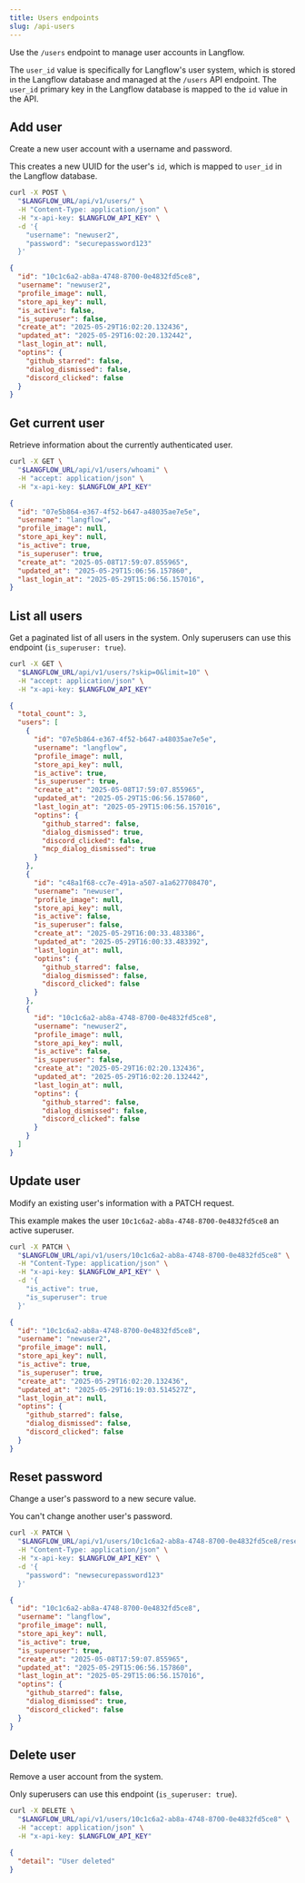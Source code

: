```yaml
---
title: Users endpoints
slug: /api-users
---
```



Use the `/users` endpoint to manage user accounts in Langflow.

The `user_id` value is specifically for Langflow's user system, which is stored in the Langflow database and managed at the `/users` API endpoint.
The `user_id` primary key in the Langflow database is mapped to the `id` value in the API.

## Add user

Create a new user account with a username and password.

This creates a new UUID for the user's `id`, which is mapped to `user_id` in the Langflow database.

<Tabs>
  <TabItem value="curl" label="curl" default>

```bash
curl -X POST \
  "$LANGFLOW_URL/api/v1/users/" \
  -H "Content-Type: application/json" \
  -H "x-api-key: $LANGFLOW_API_KEY" \
  -d '{
    "username": "newuser2",
    "password": "securepassword123"
  }'
```

  </TabItem>
  <TabItem value="result" label="Result">

```json
{
  "id": "10c1c6a2-ab8a-4748-8700-0e4832fd5ce8",
  "username": "newuser2",
  "profile_image": null,
  "store_api_key": null,
  "is_active": false,
  "is_superuser": false,
  "create_at": "2025-05-29T16:02:20.132436",
  "updated_at": "2025-05-29T16:02:20.132442",
  "last_login_at": null,
  "optins": {
    "github_starred": false,
    "dialog_dismissed": false,
    "discord_clicked": false
  }
}
```

  </TabItem>
</Tabs>

## Get current user

Retrieve information about the currently authenticated user.

<Tabs>
  <TabItem value="curl" label="curl" default>

```bash
curl -X GET \
  "$LANGFLOW_URL/api/v1/users/whoami" \
  -H "accept: application/json" \
  -H "x-api-key: $LANGFLOW_API_KEY"
```

  </TabItem>
  <TabItem value="result" label="Result">

```json
{
  "id": "07e5b864-e367-4f52-b647-a48035ae7e5e",
  "username": "langflow",
  "profile_image": null,
  "store_api_key": null,
  "is_active": true,
  "is_superuser": true,
  "create_at": "2025-05-08T17:59:07.855965",
  "updated_at": "2025-05-29T15:06:56.157860",
  "last_login_at": "2025-05-29T15:06:56.157016",
}
```

  </TabItem>
</Tabs>

## List all users

Get a paginated list of all users in the system.
Only superusers can use this endpoint (`is_superuser: true`).

<Tabs>
  <TabItem value="curl" label="curl" default>

```bash
curl -X GET \
  "$LANGFLOW_URL/api/v1/users/?skip=0&limit=10" \
  -H "accept: application/json" \
  -H "x-api-key: $LANGFLOW_API_KEY"
```

  </TabItem>
  <TabItem value="result" label="Result">

```json
{
  "total_count": 3,
  "users": [
    {
      "id": "07e5b864-e367-4f52-b647-a48035ae7e5e",
      "username": "langflow",
      "profile_image": null,
      "store_api_key": null,
      "is_active": true,
      "is_superuser": true,
      "create_at": "2025-05-08T17:59:07.855965",
      "updated_at": "2025-05-29T15:06:56.157860",
      "last_login_at": "2025-05-29T15:06:56.157016",
      "optins": {
        "github_starred": false,
        "dialog_dismissed": true,
        "discord_clicked": false,
        "mcp_dialog_dismissed": true
      }
    },
    {
      "id": "c48a1f68-cc7e-491a-a507-a1a627708470",
      "username": "newuser",
      "profile_image": null,
      "store_api_key": null,
      "is_active": false,
      "is_superuser": false,
      "create_at": "2025-05-29T16:00:33.483386",
      "updated_at": "2025-05-29T16:00:33.483392",
      "last_login_at": null,
      "optins": {
        "github_starred": false,
        "dialog_dismissed": false,
        "discord_clicked": false
      }
    },
    {
      "id": "10c1c6a2-ab8a-4748-8700-0e4832fd5ce8",
      "username": "newuser2",
      "profile_image": null,
      "store_api_key": null,
      "is_active": false,
      "is_superuser": false,
      "create_at": "2025-05-29T16:02:20.132436",
      "updated_at": "2025-05-29T16:02:20.132442",
      "last_login_at": null,
      "optins": {
        "github_starred": false,
        "dialog_dismissed": false,
        "discord_clicked": false
      }
    }
  ]
}
```

  </TabItem>
</Tabs>

## Update user

Modify an existing user's information with a PATCH request.

This example makes the user `10c1c6a2-ab8a-4748-8700-0e4832fd5ce8` an active superuser.

<Tabs>
  <TabItem value="curl" label="curl" default>

```bash
curl -X PATCH \
  "$LANGFLOW_URL/api/v1/users/10c1c6a2-ab8a-4748-8700-0e4832fd5ce8" \
  -H "Content-Type: application/json" \
  -H "x-api-key: $LANGFLOW_API_KEY" \
  -d '{
    "is_active": true,
    "is_superuser": true
  }'
```

  </TabItem>
  <TabItem value="result" label="Result">

```json
{
  "id": "10c1c6a2-ab8a-4748-8700-0e4832fd5ce8",
  "username": "newuser2",
  "profile_image": null,
  "store_api_key": null,
  "is_active": true,
  "is_superuser": true,
  "create_at": "2025-05-29T16:02:20.132436",
  "updated_at": "2025-05-29T16:19:03.514527Z",
  "last_login_at": null,
  "optins": {
    "github_starred": false,
    "dialog_dismissed": false,
    "discord_clicked": false
  }
}
```

  </TabItem>
</Tabs>

## Reset password

Change a user's password to a new secure value.

You can't change another user's password.

<Tabs>
  <TabItem value="curl" label="curl" default>

```bash
curl -X PATCH \
  "$LANGFLOW_URL/api/v1/users/10c1c6a2-ab8a-4748-8700-0e4832fd5ce8/reset-password" \
  -H "Content-Type: application/json" \
  -H "x-api-key: $LANGFLOW_API_KEY" \
  -d '{
    "password": "newsecurepassword123"
  }'
```

  </TabItem>
  <TabItem value="result" label="Result">

```json
{
  "id": "10c1c6a2-ab8a-4748-8700-0e4832fd5ce8",
  "username": "langflow",
  "profile_image": null,
  "store_api_key": null,
  "is_active": true,
  "is_superuser": true,
  "create_at": "2025-05-08T17:59:07.855965",
  "updated_at": "2025-05-29T15:06:56.157860",
  "last_login_at": "2025-05-29T15:06:56.157016",
  "optins": {
    "github_starred": false,
    "dialog_dismissed": true,
    "discord_clicked": false
  }
}
```

  </TabItem>
</Tabs>

## Delete user

Remove a user account from the system.

Only superusers can use this endpoint (`is_superuser: true`).

<Tabs>
  <TabItem value="curl" label="curl" default>

```bash
curl -X DELETE \
  "$LANGFLOW_URL/api/v1/users/10c1c6a2-ab8a-4748-8700-0e4832fd5ce8" \
  -H "accept: application/json" \
  -H "x-api-key: $LANGFLOW_API_KEY"
```

  </TabItem>
  <TabItem value="result" label="Result">

```json
{
  "detail": "User deleted"
}
```

  </TabItem>
</Tabs>
